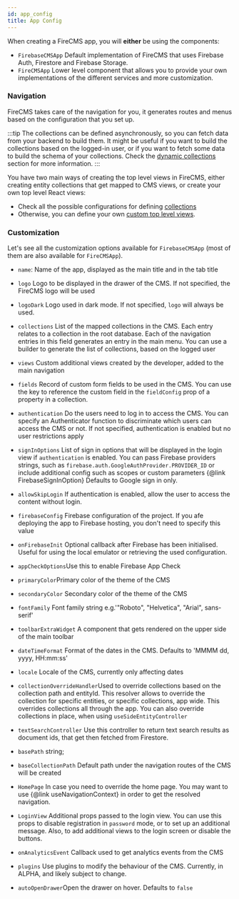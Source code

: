 ```yaml
---
id: app_config
title: App Config
---
```


When creating a FireCMS app, you will **either** be using the components:
- `FirebaseCMSApp` Default implementation of FireCMS that uses Firebase Auth, Firestore
and Firebase Storage.
- `FireCMSApp` Lower level component that allows you to provide your own implementations
of the different services and more customization.

### Navigation

FireCMS takes care of the navigation for you, it generates routes and menus based
on the configuration that you set up.

:::tip
The collections can be defined asynchronously, so you can fetch data from your backend
to build them.
It might be useful if you want to build the collections based on the logged-in user,
or if you want to fetch some data to build the schema of your collections.
Check the [dynamic collections](../collections/dynamic_collections.md) section for more information.
:::

You have two main ways of creating the top level views in FireCMS, either creating entity
collections that get mapped to CMS views, or create your own top level React views:
- Check all the possible configurations for defining [collections](../collections/collections.md)
- Otherwise, you can define your own [custom top level views](./custom_top_level_views.mdx).


### Customization

Let's see all the customization options available for `FirebaseCMSApp` (most
of them are also available for `FireCMSApp`).

* `name`: Name of the app, displayed as the main title and in the tab title

* `logo` Logo to be displayed in the drawer of the CMS.
If not specified, the FireCMS logo will be used

* `logoDark` Logo used in dark mode. If not specified, `logo` will always be used.

* `collections` List of the mapped collections in the CMS.
Each entry relates to a collection in the root database.
Each of the navigation entries in this field
generates an entry in the main menu.
You can use a builder to generate the list of collections, based on the logged user

* `views` Custom additional views created by the developer, added to the main
navigation

* `fields` Record of custom form fields to be used in the CMS.
You can use the key to reference the custom field in
the `fieldConfig` prop of a property in a collection.

* `authentication` Do the users need to log in to access the CMS.
You can specify an Authenticator function to discriminate which users can
access the CMS or not.
If not specified, authentication is enabled but no user restrictions
apply

* `signInOptions` List of sign in options that will be displayed in the login
view if `authentication` is enabled. You can pass Firebase providers strings,
such as `firebase.auth.GoogleAuthProvider.PROVIDER_ID` or include additional
config such as scopes or custom parameters
{@link FirebaseSignInOption}
Defaults to Google sign in only.

* `allowSkipLogin` If authentication is enabled, allow the user to access the content
without login.

* `firebaseConfig` Firebase configuration of the project. If you afe deploying the app to
Firebase hosting, you don't need to specify this value

* `onFirebaseInit` Optional callback after Firebase has been initialised. Useful for
using the local emulator or retrieving the used configuration.

* `appCheckOptions`Use this to enable Firebase App Check

* `primaryColor`Primary color of the theme of the CMS

* `secondaryColor` Secondary color of the theme of the CMS

* `fontFamily` Font family string
e.g.'"Roboto", "Helvetica", "Arial", sans-serif'

* `toolbarExtraWidget` A component that gets rendered on the upper side of the main toolbar

* `dateTimeFormat` Format of the dates in the CMS.
Defaults to 'MMMM dd, yyyy, HH:mm:ss'

* `locale` Locale of the CMS, currently only affecting dates

* `collectionOverrideHandler`Used to override collections based on the collection path and entityId.
This resolver allows to override the collection for specific entities, or
specific collections, app wide. This overrides collections all through the app.
You can also override collections in place, when using `useSideEntityController`

* `textSearchController` Use this controller to return text search results as document ids, that
get then fetched from Firestore.

* `basePath` string;

* `baseCollectionPath` Default path under the navigation routes of the CMS will be created

* `HomePage` In case you need to override the home page.
You may want to use {@link useNavigationContext} in order to get the resolved
navigation.

* `LoginView` Additional props passed to the login view. You can use this props
to disable registration in `password` mode, or to set up an additional
message. Also, to add additional views to the login screen or disable
the buttons.

* `onAnalyticsEvent` Callback used to get analytics events from the CMS

* `plugins` Use plugins to modify the behaviour of the CMS.
Currently, in ALPHA, and likely subject to change.

* `autoOpenDrawer`Open the drawer on hover. Defaults to `false`




